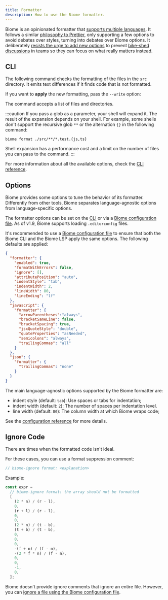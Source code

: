 ```yaml
---
title: Formatter
description: How to use the Biome formatter.
---
```



Biome is an opinionated formatter that [supports multiple languages](/internals/language-support).
It follows a similar [philosophy to Prettier](https://prettier.io/docs/en/option-philosophy.html),
only supporting a few options to avoid debates over styles, turning into debates over Biome options.
It deliberately [resists the urge to add new options](https://github.com/prettier/prettier/issues/40) to prevent [bike-shed discussions](https://en.wikipedia.org/wiki/Law_of_triviality) in teams so they can focus on what really matters instead.


## CLI

The following command checks the formatting of the files in the `src` directory.
It emits text differences if it finds code that is not formatted.

<PackageManagerBiomeCommand command="format ./src" />

If you want to **apply** the new formatting, pass the `--write` option:

<PackageManagerBiomeCommand command="format --write ./src" />

The command accepts a list of files and directories.

:::caution
If you pass a glob as a parameter, your shell will expand it.
The result of the expansion depends on your shell.
For example, some shells don't support the recursive glob `**` or the alternation `{}` in the following command:

```shell
biome format ./src/**/*.test.{js,ts}
```

Shell expansion has a performance cost and a limit on the number of files you can pass to the command.
:::

For more information about all the available options, check the [CLI reference](/reference/cli#biome-format).


## Options

Biome provides some options to tune the behavior of its formatter.
Differently from other tools, Biome separates language-agnostic options from language-specific options.

The formatter options can be set on the [CLI](/reference/cli/#biome-format) or via a [Biome configuration file](/guides/configure-biome).
As of v1.9, Biome supports loading `.editorconfig` files.

It's recommended to use a [Biome configuration file](/guides/configure-biome) to ensure that both the Biome CLI and the Biome LSP apply the same options.
The following defaults are applied:

```json title="biome.json"
{
  "formatter": {
    "enabled": true,
    "formatWithErrors": false,
    "ignore": [],
    "attributePosition": "auto",
    "indentStyle": "tab",
    "indentWidth": 2,
    "lineWidth": 80,
    "lineEnding": "lf"
  },
  "javascript": {
    "formatter": {
      "arrowParentheses":"always",
      "bracketSameLine": false,
      "bracketSpacing": true,
      "jsxQuoteStyle": "double",
      "quoteProperties": "asNeeded",
      "semicolons": "always",
      "trailingCommas": "all"
    }
  },
  "json": {
    "formatter": {
      "trailingCommas": "none"
    }
  }
}
```

The main language-agnostic options supported by the Biome formatter are:

- indent style (default: `tab`): Use spaces or tabs for indentation;
- indent width (default: `2`): The number of spaces per indentation level.
- line width (default: `80`): The column width at which Biome wraps code;

See the [configuration reference](/reference/configuration#formatter) for more details.


## Ignore Code

There are times when the formatted code isn't ideal.

For these cases, you can use a format suppression comment:

```js title="example.js"
// biome-ignore format: <explanation>
```

Example:

```js title="example.js"
const expr =
  // biome-ignore format: the array should not be formatted
  [
    (2 * n) / (r - l),
    0,
    (r + l) / (r - l),
    0,
    0,
    (2 * n) / (t - b),
    (t + b) / (t - b),
    0,
    0,
    0,
    -(f + n) / (f - n),
    -(2 * f * n) / (f - n),
    0,
    0,
    -1,
    0,
  ];
```

Biome doesn't provide ignore comments that ignore an entire file.
However, you can [ignore a file using the Biome configuration file](/guides/configure-biome/#ignore-files).
